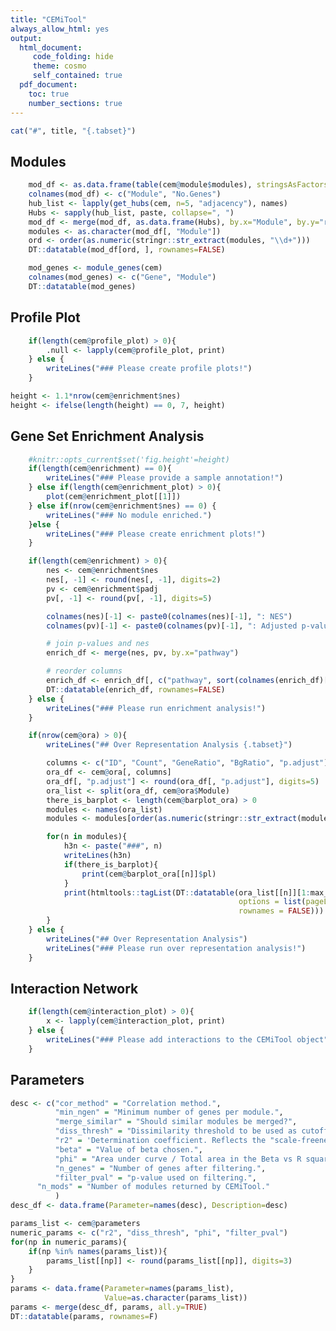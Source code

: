 ```yaml
---
title: "CEMiTool"
always_allow_html: yes
output:
  html_document:
     code_folding: hide
     theme: cosmo
     self_contained: true
  pdf_document:
    toc: true
    number_sections: true
---
```



```r
cat("#", title, "{.tabset}")
```

## Modules ##
```r
    mod_df <- as.data.frame(table(cem@module$modules), stringsAsFactors=FALSE)
    colnames(mod_df) <- c("Module", "No.Genes")
    hub_list <- lapply(get_hubs(cem, n=5, "adjacency"), names)
    Hubs <- sapply(hub_list, paste, collapse=", ")
    mod_df <- merge(mod_df, as.data.frame(Hubs), by.x="Module", by.y="row.names")
    modules <- as.character(mod_df[, "Module"])
    ord <- order(as.numeric(stringr::str_extract(modules, "\\d+")))
    DT::datatable(mod_df[ord, ], rownames=FALSE)
```

```r
    mod_genes <- module_genes(cem)
    colnames(mod_genes) <- c("Gene", "Module") 
    DT::datatable(mod_genes)
```

## Profile Plot
```r
    if(length(cem@profile_plot) > 0){
        .null <- lapply(cem@profile_plot, print)
    } else {
        writeLines("### Please create profile plots!")
    }
```

```r
height <- 1.1*nrow(cem@enrichment$nes)
height <- ifelse(length(height) == 0, 7, height)
```

## Gene Set Enrichment Analysis 
```r
    #knitr::opts_current$set('fig.height'=height)
    if(length(cem@enrichment) == 0){
        writeLines("### Please provide a sample annotation!")
    } else if(length(cem@enrichment_plot) > 0){
        plot(cem@enrichment_plot[[1]])
    } else if(nrow(cem@enrichment$nes) == 0) {
        writeLines("### No module enriched.")
    }else {
        writeLines("### Please create enrichment plots!")
    }
```

```r
    if(length(cem@enrichment) > 0){
        nes <- cem@enrichment$nes
        nes[, -1] <- round(nes[, -1], digits=2)
        pv <- cem@enrichment$padj
        pv[, -1] <- round(pv[, -1], digits=5)

        colnames(nes)[-1] <- paste0(colnames(nes)[-1], ": NES")
        colnames(pv)[-1] <- paste0(colnames(pv)[-1], ": Adjusted p-value")

        # join p-values and nes
        enrich_df <- merge(nes, pv, by.x="pathway")

        # reorder columns
        enrich_df <- enrich_df[, c("pathway", sort(colnames(enrich_df)[-1]))]
        DT::datatable(enrich_df, rownames=FALSE)
    } else {
        writeLines("### Please run enrichment analysis!")
    }

```

```r
    if(nrow(cem@ora) > 0){
        writeLines("## Over Representation Analysis {.tabset}")

        columns <- c("ID", "Count", "GeneRatio", "BgRatio", "p.adjust")
        ora_df <- cem@ora[, columns]
        ora_df[, "p.adjust"] <- round(ora_df[, "p.adjust"], digits=5)
        ora_list <- split(ora_df, cem@ora$Module)
        there_is_barplot <- length(cem@barplot_ora) > 0
        modules <- names(ora_list)
        modules <- modules[order(as.numeric(stringr::str_extract(modules, "\\d+")))]

        for(n in modules){
            h3n <- paste("###", n) 
            writeLines(h3n)
            if(there_is_barplot){
                print(cem@barplot_ora[[n]]$pl)
            }
            print(htmltools::tagList(DT::datatable(ora_list[[n]][1:max_rows_ora, ], 
                                                   options = list(pageLength=5), 
                                                   rownames = FALSE)))
        }
    } else {
        writeLines("## Over Representation Analysis")
        writeLines("### Please run over representation analysis!")
    }
```

## Interaction Network
```r
    if(length(cem@interaction_plot) > 0){
        x <- lapply(cem@interaction_plot, print)
    } else {
        writeLines("### Please add interactions to the CEMiTool object")
    }
```

## Parameters ##
```r
desc <- c("cor_method" = "Correlation method.",
          "min_ngen" = "Minimum number of genes per module.",
          "merge_similar" = "Should similar modules be merged?",
          "diss_thresh" = "Dissimilarity threshold to be used as cutoff on hierarchical clustering.",
          "r2" = 'Determination coefficient. Reflects the "scale-freeness" of the resulting network.',
          "beta" = "Value of beta chosen.",
          "phi" = "Area under curve / Total area in the Beta vs R squared graph.",
          "n_genes" = "Number of genes after filtering.",
          "filter_pval" = "p-value used on filtering.",
	  "n_mods" = "Number of modules returned by CEMiTool."
          )
desc_df <- data.frame(Parameter=names(desc), Description=desc)

params_list <- cem@parameters
numeric_params <- c("r2", "diss_thresh", "phi", "filter_pval")
for(np in numeric_params){
	if(np %in% names(params_list)){
		params_list[[np]] <- round(params_list[[np]], digits=3)
	}
}
params <- data.frame(Parameter=names(params_list), 
                     Value=as.character(params_list))
params <- merge(desc_df, params, all.y=TRUE)
DT::datatable(params, rownames=F)
```
